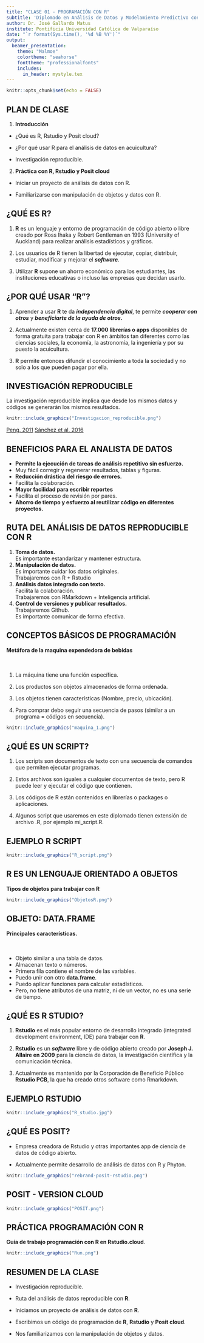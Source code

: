 ```yaml
---
title: "CLASE 01 - PROGRAMACIÓN CON R"
subtitle: 'Diplomado en Análisis de Datos y Modelamiento Predictivo con Aprendizaje Automático para la Acuicultura.'
author: Dr. José Gallardo Matus
institute: Pontificia Universidad Católica de Valparaíso 
date: "`r format(Sys.time(), '%d %B %Y')`"
output: 
  beamer_presentation:
    theme: "Malmoe"
    colortheme: "seahorse"
    fonttheme: "professionalfonts"
    includes:
      in_header: mystyle.tex
---
```


```r
knitr::opts_chunk$set(echo = FALSE)
```

## **PLAN DE CLASE**

1. **Introducción**


- ¿Qué es R, Rstudio y Posit cloud?

- ¿Por qué usar R para el análisis de datos en acuicultura?

- Investigación reproducible.

2. **Práctica con R, Rstudio y Posit cloud**


- Iniciar un proyecto de análisis de datos con R.

- Familiarizarse con manipulación de objetos y datos con R.


## **¿QUÉ ES R?**

1. **R** es un lenguaje y entorno de programación de código abierto o libre creado por Ross Ihaka y Robert Gentleman en 1993 (University of Auckland) para realizar análisis estadísticos y gráficos.


2. Los usuarios de R tienen la libertad de ejecutar, copiar, distribuir, estudiar, modificar y mejorar el **_software_**.

3. Utilizar **R** supone un ahorro económico para los estudiantes, las instituciones educativas o incluso las empresas que decidan usarlo.

## **¿POR QUÉ USAR "R"?**

1. Aprender a usar **R** te da **_independencia digital_**, te permite **_cooperar con otros_** y **_beneficiarte de la ayuda de otros._**

1. Actualmente existen cerca de **17.000 librerías o apps** disponibles de forma gratuita para trabajar con R en ámbitos tan diferentes como las ciencias sociales, la economía, la astronomía, la ingeniería y por su puesto la acuicultura.

3. **R** permite entonces difundir el conocimiento a toda la sociedad y no solo a los que pueden pagar por ella.

## **INVESTIGACIÓN REPRODUCIBLE**

La investigación reproducible implica que desde los mismos datos y códigos se generarán los mismos resultados.

```r
knitr::include_graphics("Investigacion_reproducible.png")
```

[Peng. 2011](https://www.science.org/doi/10.1126/science.1213847)
[Sánchez et al. 2016](https://www.revistaecosistemas.net/index.php/ecosistemas/article/view/1178)

## **BENEFICIOS PARA EL ANALISTA DE DATOS**

- **Permite la ejecución de tareas de análisis repetitivo sin esfuerzo.**
- Muy fácil corregir y regenerar resultados, tablas y figuras.
- **Reducción drástica del riesgo de errores.**
- Facilita la colaboración.
- **Mayor facilidad para escribir reportes**
- Facilita el proceso de revisión por pares.
- **Ahorro de tiempo y esfuerzo al reutilizar código en diferentes proyectos.**

## **RUTA DEL ANÁLISIS DE DATOS REPRODUCIBLE CON R**

1. **Toma de datos.**    
Es importante estandarizar y mantener estructura.     
2. **Manipulación de datos.**  
Es importante cuidar los datos originales.  
Trabajaremos con R + Rstudio    
3. **Análisis datos integrado con texto.**  
Facilita la colaboración.  
Trabajaremos con RMarkdown + Inteligencia artificial.    
4. **Control de versiones y publicar resultados.**  
Trabajaremos Github.  
Es importante comunicar de forma efectiva.  

## **CONCEPTOS BÁSICOS DE PROGRAMACIÓN**

\columnsbegin
\column{.8\textwidth}

**Metáfora de la maquina expendedora de bebidas**  
\
&nbsp;

1. La máquina tiene una función específica.

2. Los productos son objetos almacenados de forma ordenada.

3. Los objetos tienen características (Nombre, precio, ubicación).

4. Para comprar debo seguir una secuencia de pasos (similar a un programa = códigos en secuencia).

\column{.3\textwidth}
```r
knitr::include_graphics("maquina_1.png")
```

\columnsend

## **¿QUÉ ES UN SCRIPT?**

1. Los scripts son documentos de texto con una secuencia de comandos que permiten ejecutar programas.

2. Estos archivos son iguales a cualquier documentos de texto, pero R puede leer y ejecutar el código que contienen.

3. Los códigos de R están contenidos en librerías o packages o aplicaciones.

4. Algunos script que usaremos en este diplomado tienen extensión de archivo .R, por ejemplo mi_script.R.

## **EJEMPLO R SCRIPT**

```r
knitr::include_graphics("R_script.png")
```

## **R ES UN LENGUAJE ORIENTADO A OBJETOS**

**Tipos de objetos para trabajar con R**

```r
knitr::include_graphics("ObjetosR.png")
```

## **OBJETO: DATA.FRAME**

**Principales características.**  
\
&nbsp;

- Objeto similar a una tabla de datos.  
- Almacenan texto o números.  
- Primera fila contiene el nombre de las variables.  
- Puedo unir con otro **data.frame**.  
- Puedo aplicar funciones para calcular estadísticos.  
- Pero, no tiene atributos de una matriz, ni de un vector, no es una serie de tiempo.  

## **¿QUÉ ES R STUDIO?**


1. **Rstudio** es el más popular entorno de desarrollo integrado (integrated development environment, IDE) para trabajar con **R**.

2. **Rstudio** es un **_software_** libre y de código abierto creado por **Joseph J. Allaire en 2009** para la ciencia de datos, la investigación científica y la comunicación técnica.

3. Actualmente es mantenido por la Corporación de Beneficio Público **Rstudio PCB**, la que ha creado otros software como Rmarkdown.


## **EJEMPLO RSTUDIO**

```r
knitr::include_graphics("R_studio.jpg")
```

## **¿QUÉ ES POSIT?**

- Empresa creadora de Rstudio y otras importantes app de ciencia de datos de código abierto.

- Actualmente permite desarrollo de análisis de datos con R y Phyton.

```r
knitr::include_graphics("rebrand-posit-rstudio.png")
```

## **POSIT - VERSION CLOUD**

```r
knitr::include_graphics("POSIT.png")
```


## **PRÁCTICA PROGRAMACIÓN CON R**

**Guía de trabajo programación con R en Rstudio.cloud**.

```r
knitr::include_graphics("Run.png")
```

## **RESUMEN DE LA CLASE**

* Investigación reproducible.

* Ruta del análisis de datos reproducible con **R**.

* Iniciamos un proyecto de análisis de datos con **R**.

* Escribimos un código de programación de **R**, **Rstudio** y **Posit cloud**.

* Nos familiarizamos con la manipulación de objetos y datos.


